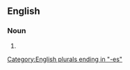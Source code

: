 ==English==

===Noun===
{{head|en|noun form}}

# {{plural of|amaryllis|lang=en}}

[[Category:English plurals ending in "-es"]]